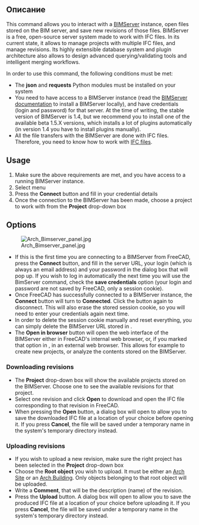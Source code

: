 <languages/>

<div class="mw-translate-fuzzy">
{{GuiCommand/ru
|Name=WebTools BimServer
|Name/ru=Arch BimServer‏‎‏‎
|Workbenches=[[Arch_Workbench/ru|Arch]]
|MenuLocation=Архитектура → Утилиты → BIM server
|Shortcut=‏‎
|SeeAlso=
}}
</div>

{{VeryImportantMessage|Starting from FreeCAD v0.17, this tool has been removed from the Arch Workbench and is now part of the external [[WebTools_Workbench|WebTools Workbench]] that you can install via menu Tools → [[Image:AddonManager.svg|24px]] [[Std_AddonMgr|Addon manager]].
}}

==Описание==

This command allows you to interact with a [http://www.bimserver.org BIMServer] instance, open files stored on the BIM server, and save new revisions of those files. BIMServer is a free, open-source server system made to work with IFC files. In its current state, it allows to manage projects with multiple IFC files, and manage revisions. Its highly extensible database system and plugin architecture also allows to design advanced querying/validating tools and intelligent merging workflows.

In order to use this command, the following conditions must be met:

* The '''json''' and '''requests''' Python modules must be installed on your system
* You need to have access to a BIMServer instance (read the [https://github.com/opensourceBIM/BIMserver/wiki BIMServer documentation] to install a BIMServer locally), and have credentials (login and password) for that server. At the time of writing, the stable version of BIMServer is 1.4, but we recommend you to install one of the available beta 1.5.X versions, which installs a lot of plugins automatically (in version 1.4 you have to install plugins manually).
* All the file transfers with the BIMServer are done with IFC files. Therefore, you need to know how to work with [[Arch_IFC|IFC files]].

==Usage==

# Make sure the above requirements are met, and you have access to a running BIMServer instance.
# Select menu {{MenuCommand|Web Tools → [[Image:WebTools_BimServer.svg|16px]] [[WebTools_BimServer|BIM Server]]}}
# Press the '''Connect''' button and fill in your credential details
# Once the connection to the BIMServer has been made, choose a project to work with from the '''Project''' drop-down box

==Options==

[[Image:Arch_Bimserver_panel.jpg|right]]

* If this is the first time you are connecting to a BIMServer from FreeCAD, press the '''Connect''' button, and fill in the server URL, your login (which is always an email address) and your password in the dialog box that will pop up. If you wish to log in automatically the next time you will use the BimServer command, check the '''save credentials''' option (your login and password are not saved by FreeCAD, only a session cookie).
* Once FreeCAD has successfully connected to a BIMServer instance, the '''Connect''' button will turn to '''Connected'''. Click the button again to disconnect. This will also erase the stored session cookie, so you will need to enter your credentials again next time.
* In order to delete the session cookie manually and reset everything, you can simply delete the BIMServer URL stored in {{MenuCommand|Edit → Preferences → Arch → BimServer}}.
* The '''Open in browser''' button will open the web interface of the BIMServer either in FreeCAD's internal web browser, or, if you marked that option in {{MenuCommand|Edit → Preferences → Arch → BimServer}}, in an external web browser. This allows for example to create new projects, or analyze the contents stored on the BIMServer.

===Downloading revisions===

* The '''Project''' drop-down box will show the available projects stored on the BIMServer. Choose one to see the available revisions for that project.
* Select one revision and click '''Open''' to download and open the IFC file corresponding to that revision in FreeCAD.
* When pressing the '''Open''' button, a dialog box will open to allow you to save the downloaded IFC file at a location of your choice before opening it. If you press '''Cancel''', the file will be saved under a temporary name in the system's temporary directory instead.

===Uploading revisions===

* If you wish to upload a new revision, make sure the right project has been selected in the '''Project''' drop-down box
* Choose the '''Root object''' you wish to upload. It must be either an [[Arch_Site|Arch Site]] or an [[Arch_Building|Arch Building]]. Only objects belonging to that root object will be uploaded.
* Write a '''Comment''', that will be the description (name) of the revision.
* Press the '''Upload''' button. A dialog box will open to allow you to save the produced IFC file at a location of your choice before uploading it. If you press '''Cancel''', the file will be saved under a temporary name in the system's temporary directory instead.